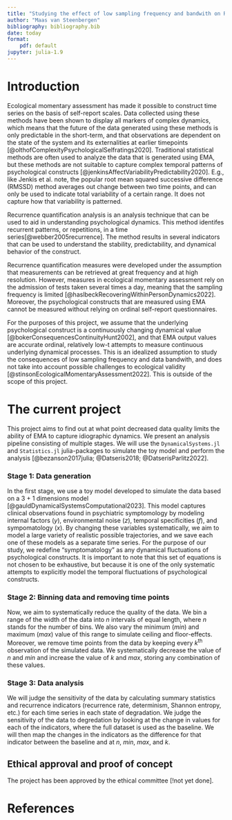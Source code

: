 ```yaml
---
title: "Studying the effect of low sampling frequency and bandwith on RQA"
author: "Maas van Steenbergen"
bibliography: bibliography.bib
date: today
format: 
    pdf: default
jupyter: julia-1.9
---
```


# Introduction
Ecological momentary assessment has made it possible to construct time series on the basis of self-report scales. Data collected using these methods have been shown to display all markers of complex dynamics, which means that the future of the data generated using these methods is only predictable in the short-term, and that observations are dependent on the state of the system and its externalities at earlier timepoints [@olthofComplexityPsychologicalSelfratings2020]. Traditional statistical methods are often used to analyze the data that is generated using EMA, but these methods are not suitable to capture complex temporal patterns of psychological constructs [@jenkinsAffectVariabilityPredictability2020]. E.g., like Jenkis et al. note, the popular root mean squared successive difference (RMSSD) method averages out change between two time points, and can only be used to indicate total variability of a certain range. It does not capture how that variability is patterned. 

Recurrence quantification analysis is an analysis technique that can be used to aid in understanding psychological dynamics. This method identifes recurrent patterns, or repetitions, in a time series[@webber2005recurrence]. The method results in several indicators that can be used to understand the stability, predictability, and  dynamical behavior of the construct.

Recurrence quantification measures were developed under the assumption that measurements can be retrieved at great frequency and at high resolution. However, measures in ecological momentary assessment rely on the admission of tests taken several times a day, meaning that the sampling frequency is limited [@haslbeckRecoveringWithinPersonDynamics2022]. Moreover, the psychological constructs that are measured using EMA cannot be measured without relying on ordinal self-report questionnaires. 

For the purposes of this project, we assume that the underlying psychological construct is a continuously changing dynamical value [@bokerConsequencesContinuityHunt2002], and that EMA output values are accurate ordinal, relatively low-t attempts to measure continuous underlying dynamical processes. This is an idealized assumption to study the consequences of low sampling frequency and data bandwith, and does not take into account possible challenges to ecological validity [@stinsonEcologicalMomentaryAssessment2022]. This is outside of the scope of this project.

# The current project
This project aims to find out at what point decreased data quality limits the ability of EMA to capture idiographic dynamics. We present an analysis pipeline consisting of multiple stages. We will use the `DynamicalSystems.jl` and `Statistics.jl` julia-packages to simulate the toy model and perform the analysis [@bezanson2017julia; @Datseris2018; @DatserisParlitz2022]. 

### Stage 1: Data generation
In the first stage, we use a toy model developed to simulate the data based on a 3 + 1 dimensions model [@gauldDynamicalSystemsComputational2023]. This model captures clinical observations found in psychiatric symptomology by modeling internal factors ($y$), environmental noise ($z$), temporal specificities ($f$), and sympomatology ($x$). By changing these variables systematically, we aim to model a large variety of realistic possible trajectories, and we save each one of these models as a separate time series. For the purpose of our study, we redefine "symptomatology" as any dynamical fluctuations of psychological constructs. It is important to note that this set of equations is not chosen to be exhaustive, but because it is one of the only systematic attempts to explicitly model the temporal fluctuations of psychological constructs.

### Stage 2: Binning data and removing time points
Now, we aim to systematically reduce the quality of the data. We bin a range of the width of the data into $n$ intervals of equal length, where $n$ stands for the number of bins. We also vary the minimum ($min$) and maximum ($max$) value of this range to simulate ceiling and floor-effects. Moreover, we remove time points from the data by keeping every $k$^th^ observation of the simulated data. We systematically decrease the value of $n$ and $min$ and increase the value of $k$ and $max$, storing any combination of these values.

### Stage 3: Data analysis 
We will judge the sensitivity of the data by calculating summary statistics and recurrence indicators (recurrence rate, determinism, Shannon entropy, etc.) for each time series in each state of degradation. We judge the sensitivity of the data to degredation by looking at the change in values for each of the indicators, where the full dataset is used as the baseline. We will then map the changes in the indicators as the difference for that indicator between the baseline and at $n$, $min$, $max$, and $k$. 

## Ethical approval and proof of concept
The project has been approved by the ethical committee [!not yet done]. 

# References
::: {#refs}
:::